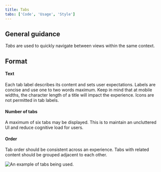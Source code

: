 ```yaml
---
title: Tabs
tabs: ['Code', 'Usage', 'Style']
---
```


## General guidance

_Tabs_ are used to quickly navigate between views within the same context.

## Format

#### Text

Each tab label describes its content and sets user expectations. Labels are concise and use one to two words maximum. Keep in mind that at mobile widths, the character length of a title will impact the experience. Icons are not permitted in tab labels.

#### Number of tabs

A maximum of six tabs may be displayed. This is to maintain an uncluttered UI and reduce cognitive load for users.

#### Order

Tab order should be consistent across an experience. Tabs with related content should be grouped adjacent to each other.

![An example of tabs being used.](images/tab-usage-1.png)
